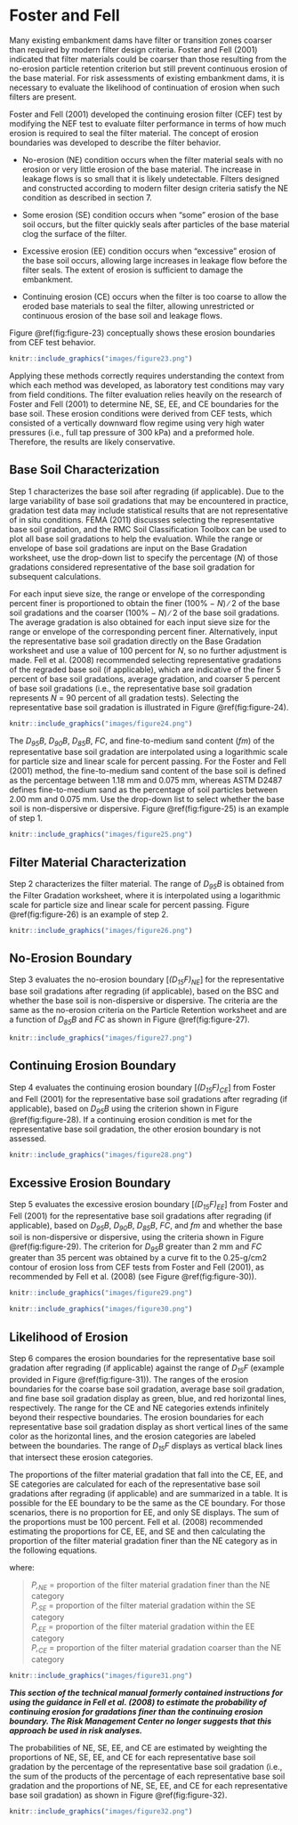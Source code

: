 # Foster and Fell

Many existing embankment dams have filter or transition zones coarser than required by modern filter design criteria. Foster and Fell (2001) indicated that filter materials could be coarser than those resulting from the no-erosion particle retention criterion but still prevent continuous erosion of the base material. For risk assessments of existing embankment dams, it is necessary to evaluate the likelihood of continuation of erosion when such filters are present.

Foster and Fell (2001) developed the continuing erosion filter (CEF) test by modifying the NEF test to evaluate filter performance in terms of how much erosion is required to seal the filter material. The concept of erosion boundaries was developed to describe the filter behavior.

- No-erosion (NE) condition occurs when the filter material seals with no erosion or very little erosion of the base material. The increase in leakage flows is so small that it is likely undetectable. Filters designed and constructed according to modern filter design criteria satisfy the NE condition as described in section 7.

- Some erosion (SE) condition occurs when “some” erosion of the base soil occurs, but the filter quickly seals after particles of the base material clog the surface of the filter.

- Excessive erosion (EE) condition occurs when “excessive” erosion of the base soil occurs, allowing large increases in leakage flow before the filter seals. The extent of erosion is sufficient to damage the embankment.

- Continuing erosion (CE) occurs when the filter is too coarse to allow the eroded base materials to seal the filter, allowing unrestricted or continuous erosion of the base soil and leakage flows.

Figure \@ref(fig:figure-23) conceptually shows these erosion boundaries from CEF test behavior.

```r
knitr::include_graphics("images/figure23.png")
```

Applying these methods correctly requires understanding the context from which each method was developed, as laboratory test conditions may vary from field conditions. The filter evaluation relies heavily on the research of Foster and Fell (2001) to determine NE, SE, EE, and CE boundaries for the base soil. These erosion conditions were derived from CEF tests, which consisted of a vertically downward flow regime using very high water pressures (i.e., full tap pressure of 300 kPa) and a preformed hole. Therefore, the results are likely conservative.

## Base Soil Characterization

Step 1 characterizes the base soil after regrading (if applicable). Due to the large variability of base soil gradations that may be encountered in practice, gradation test data may include statistical results that are not representative of in situ conditions. FEMA (2011) discusses selecting the representative base soil gradation, and the RMC Soil Classification Toolbox can be used to plot all base soil gradations to help the evaluation. While the range or envelope of base soil gradations are input on the Base Gradation worksheet, use the drop-down list to specify the percentage (*N*) of those gradations considered representative of the base soil gradation for subsequent calculations.

For each input sieve size, the range or envelope of the corresponding percent finer is proportioned to obtain the finer (100% − *N*) ∕ 2 of the base soil gradations and the coarser (100% − *N*) ∕ 2 of the base soil gradations. The average gradation is also obtained for each input sieve size for the range or envelope of the corresponding percent finer. Alternatively, input the representative base soil gradation directly on the Base Gradation worksheet and use a value of 100 percent for *N*, so no further adjustment is made. Fell et al. (2008) recommended selecting representative gradations of the regraded base soil (if applicable), which are indicative of the finer 5 percent of base soil gradations, average gradation, and coarser 5 percent of base soil gradations (i.e., the representative base soil gradation represents *N* = 90 percent of all gradation tests). Selecting the representative base soil gradation is illustrated in Figure \@ref(fig:figure-24).

```r
knitr::include_graphics("images/figure24.png")
```

The *D<sub>95</sub>B*, *D<sub>90</sub>B*, *D<sub>85</sub>B*, *FC*, and fine-to-medium sand content (*fm*) of the representative base soil gradation are interpolated using a logarithmic scale for particle size and linear scale for percent passing. For the Foster and Fell (2001) method, the fine-to-medium sand content of the base soil is defined as the percentage between 1.18 mm and 0.075 mm, whereas ASTM D2487 defines fine-to-medium sand as the percentage of soil particles between 2.00 mm and 0.075 mm. Use the drop-down list to select whether the base soil is non-dispersive or dispersive. Figure \@ref(fig:figure-25) is an example of step 1.

```r
knitr::include_graphics("images/figure25.png")
```

## Filter Material Characterization

Step 2 characterizes the filter material. The range of *D<sub>95</sub>B* is obtained from the Filter Gradation worksheet, where it is interpolated using a logarithmic scale for particle size and linear scale for percent passing. Figure \@ref(fig:figure-26) is an example of step 2.

```r
knitr::include_graphics("images/figure26.png")
```

## No-Erosion Boundary

Step 3 evaluates the no-erosion boundary [*(D<sub>15</sub>F)<sub>NE</sub>*] for the representative base soil gradations after regrading (if applicable), based on the BSC and whether the base soil is non-dispersive or dispersive. The criteria are the same as the no-erosion criteria on the Particle Retention worksheet and are a function of *D<sub>85</sub>B* and *FC* as shown in Figure \@ref(fig:figure-27).

```r
knitr::include_graphics("images/figure27.png")
```

## Continuing Erosion Boundary

Step 4 evaluates the continuing erosion boundary [*(D<sub>15</sub>F)<sub>CE</sub>*] from Foster and Fell (2001) for the representative base soil gradations after regrading (if applicable), based on *D<sub>95</sub>B* using the criterion shown in Figure \@ref(fig:figure-28). If a continuing erosion condition is met for the representative base soil gradation, the other erosion boundary is not assessed.

```r
knitr::include_graphics("images/figure28.png")
```

## Excessive Erosion Boundary

Step 5 evaluates the excessive erosion boundary [*(D<sub>15</sub>F)<sub>EE</sub>*] from Foster and Fell (2001) for the representative base soil gradations after regrading (if applicable), based on *D<sub>95</sub>B*, *D<sub>90</sub>B*, *D<sub>85</sub>B*, *FC*, and *fm* and whether the base soil is non-dispersive or dispersive, using the criteria shown in Figure \@ref(fig:figure-29). The criterion for *D<sub>95</sub>B* greater than 2 mm and *FC* greater than 35 percent was obtained by a curve fit to the 0.25-g/cm2 contour of erosion loss from CEF tests from Foster and Fell (2001), as recommended by Fell et al. (2008) (see Figure \@ref(fig:figure-30)).

```r
knitr::include_graphics("images/figure29.png")
```

```r
knitr::include_graphics("images/figure30.png")
```

## Likelihood of Erosion

Step 6 compares the erosion boundaries for the representative base soil gradation after regrading (if applicable) against the range of *D<sub>15</sub>F* (example provided in Figure \@ref(fig:figure-31)). The ranges of the erosion boundaries for the coarse base soil gradation, average base soil gradation, and fine base soil gradation display as green, blue, and red horizontal lines, respectively. The range for the CE and NE categories extends infinitely beyond their respective boundaries. The erosion boundaries for each representative base soil gradation display as short vertical lines of the same color as the horizontal lines, and the erosion categories are labeled between the boundaries. The range of *D<sub>15</sub>F* displays as vertical black lines that intersect these erosion categories.

The proportions of the filter material gradation that fall into the CE, EE, and SE categories are calculated for each of the representative base soil gradations after regrading (if applicable) and are summarized in a table. It is possible for the EE boundary to be the same as the CE boundary. For those scenarios, there is no proportion for EE, and only SE displays. The sum of the proportions must be 100 percent. Fell et al. (2008) recommended estimating the proportions for CE, EE, and SE and then calculating the proportion of the filter material gradation finer than the NE category as in the following equations.

\begin{equation}
    {P_NE,coarse} = 1 - {P_CE,coarse} - {P_EE,coarse} - {P_SE,coarse}
    (\#eq:equation-3)
\end{equation}

\begin{equation}
    {P_NE,average} = 1 - {P_CE,average} - {P_EE,average} - {P_SE,average}
    (\#eq:equation-4)
\end{equation}

\begin{equation}
    {P_NE,fine} = 1 - {P_CE,fine} - {P_EE,fine} - {P_SE,fine}
    (\#eq:equation-5)
\end{equation}

where:

> *P,<sub>NE</sub>* = proportion of the filter material gradation finer than the NE category  
> *P,<sub>SE</sub>* = proportion of the filter material gradation within the SE category  
> *P,<sub>EE</sub>* = proportion of the filter material gradation within the EE category  
> *P,<sub>CE</sub>* = proportion of the filter material gradation coarser than the NE category

```r
knitr::include_graphics("images/figure31.png")
```

***This section of the technical manual formerly contained instructions for using the guidance in Fell et al. (2008) to estimate the probability of continuing erosion for gradations finer than the continuing erosion boundary. The Risk Management Center no longer suggests that this approach be used in risk analyses.***

The probabilities of NE, SE, EE, and CE are estimated by weighting the proportions of NE, SE, EE, and CE for each representative base soil gradation by the percentage of the representative base soil gradation (i.e., the sum of the products of the percentage of each representative base soil gradation and the proportions of NE, SE, EE, and CE for each representative base soil gradation) as shown in Figure \@ref(fig:figure-32).

```r
knitr::include_graphics("images/figure32.png")
```